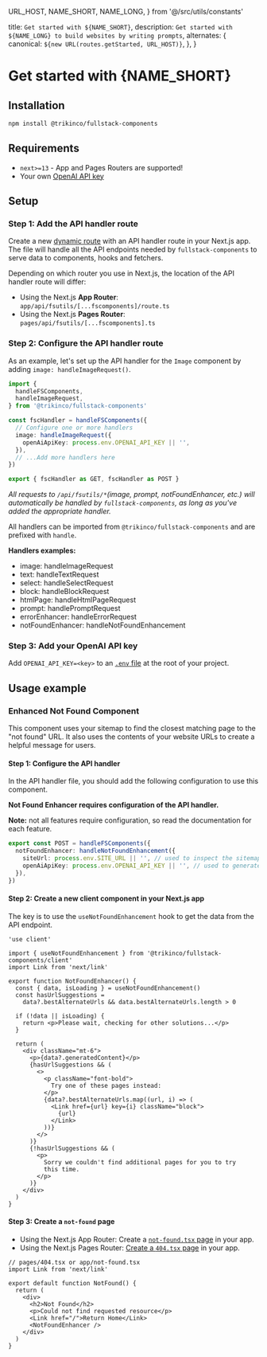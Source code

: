   URL_HOST,
  NAME_SHORT,
  NAME_LONG,
} from '@/src/utils/constants'

  title: `Get started with ${NAME_SHORT}`,
  description: `Get started with ${NAME_LONG} to build websites by writing prompts`,
  alternates: {
    canonical: `${new URL(routes.getStarted, URL_HOST)}`,
  },
}

# Get started with {NAME_SHORT}

## Installation

```sh
npm install @trikinco/fullstack-components
```

## Requirements

- `next>=13` - App and Pages Routers are supported!
- Your own [OpenAI API key](https://platform.openai.com/docs/overview)

## Setup

### Step 1: Add the API handler route

Create a new [dynamic route](https://nextjs.org/docs/app/building-your-application/routing/dynamic-routes) with an API handler route in your Next.js app. The file will handle all the API endpoints needed by `fullstack-components` to serve data to components, hooks and fetchers.

Depending on which router you use in Next.js, the location of the API handler route will differ:

- Using the Next.js **App Router**: `app/api/fsutils/[...fscomponents]/route.ts`
- Using the Next.js **Pages Router**: `pages/api/fsutils/[...fscomponents].ts`

### Step 2: Configure the API handler route

As an example, let's set up the API handler for the `Image` component by adding `image: handleImageRequest()`.

```ts title="app/api/fsutils/[...fscomponents]/route.ts"
import {
  handleFSComponents,
  handleImageRequest,
} from '@trikinco/fullstack-components'

const fscHandler = handleFSComponents({
  // Configure one or more handlers
  image: handleImageRequest({
    openAiApiKey: process.env.OPENAI_API_KEY || '',
  }),
  // ...Add more handlers here
})

export { fscHandler as GET, fscHandler as POST }
```

_All requests to `/api/fsutils/*`(image, prompt, notFoundEnhancer, etc.) will automatically be handled by `fullstack-components`, as long as you've added the appropriate handler._

All handlers can be imported from `@trikinco/fullstack-components` and are prefixed with `handle`.

**Handlers examples:**

- image: handleImageRequest
- text: handleTextRequest
- select: handleSelectRequest
- block: handleBlockRequest
- htmlPage: handleHtmlPageRequest
- prompt: handlePromptRequest
- errorEnhancer: handleErrorRequest
- notFoundEnhancer: handleNotFoundEnhancement

### Step 3: Add your OpenAI API key

Add `OPENAI_API_KEY=<key>` to an [`.env` file](https://nextjs.org/docs/pages/building-your-application/configuring/environment-variables) at the root of your project.

## Usage example

### Enhanced Not Found Component

This component uses your sitemap to find the closest matching page to the "not found" URL. It also uses the contents of your website URLs to create a helpful message for users.

#### Step 1: Configure the API handler

In the API handler file, you should add the following configuration to use this component.

**Not Found Enhancer requires configuration of the API handler.**

**Note:** not all features require configuration, so read the documentation for each feature.

```ts
export const POST = handleFSComponents({
  notFoundEnhancer: handleNotFoundEnhancement({
    siteUrl: process.env.SITE_URL || '', // used to inspect the sitemap
    openAiApiKey: process.env.OPENAI_API_KEY || '', // used to generate the contents
  }),
})
```

#### Step 2: Create a new client component in your Next.js app

The key is to use the `useNotFoundEnhancement` hook to get the data from the API endpoint.

```tsx title="components/NotFoundEnhancer.tsx"
'use client'

import { useNotFoundEnhancement } from '@trikinco/fullstack-components/client'
import Link from 'next/link'

export function NotFoundEnhancer() {
  const { data, isLoading } = useNotFoundEnhancement()
  const hasUrlSuggestions =
    data?.bestAlternateUrls && data.bestAlternateUrls.length > 0

  if (!data || isLoading) {
    return <p>Please wait, checking for other solutions...</p>
  }

  return (
    <div className="mt-6">
      <p>{data?.generatedContent}</p>
      {hasUrlSuggestions && (
        <>
          <p className="font-bold">
            Try one of these pages instead:
          </p>
          {data?.bestAlternateUrls.map((url, i) => (
            <Link href={url} key={i} className="block">
              {url}
            </Link>
          ))}
        </>
      )}
      {!hasUrlSuggestions && (
        <p>
          Sorry we couldn't find additional pages for you to try
          this time.
        </p>
      )}
    </div>
  )
}
```

#### Step 3: Create a `not-found` page

- Using the Next.js App Router: Create a [`not-found.tsx` page](https://nextjs.org/docs/app/api-reference/file-conventions/not-found) in your app.
- Using the Next.js Pages Router: [Create a `404.tsx` page](https://nextjs.org/docs/pages/building-your-application/routing/custom-error#404-page) in your app.

```tsx
// pages/404.tsx or app/not-found.tsx
import Link from 'next/link'

export default function NotFound() {
  return (
    <div>
      <h2>Not Found</h2>
      <p>Could not find requested resource</p>
      <Link href="/">Return Home</Link>
      <NotFoundEnhancer />
    </div>
  )
}
```
